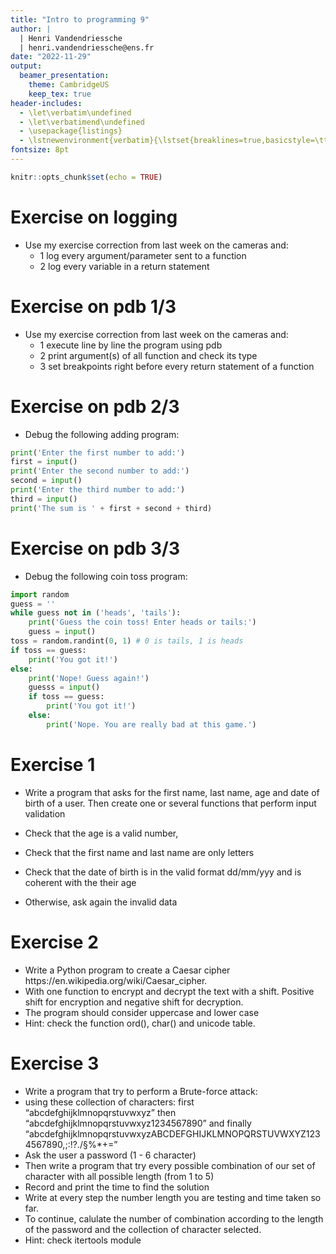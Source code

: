 ```yaml
---
title: "Intro to programming 9"
author: |
  | Henri Vandendriessche
  | henri.vandendriessche@ens.fr
date: "2022-11-29"
output:
  beamer_presentation:
    theme: CambridgeUS
    keep_tex: true
header-includes:
  - \let\verbatim\undefined
  - \let\verbatimend\undefined
  - \usepackage{listings}
  - \lstnewenvironment{verbatim}{\lstset{breaklines=true,basicstyle=\ttfamily\footnotesize}}{}
fontsize: 8pt
---
```


```r
knitr::opts_chunk$set(echo = TRUE)
```


Exercise on logging
========================================================

- Use my exercise correction from last week on the cameras and:
  + 1 log every argument/parameter sent to a function
  + 2 log every variable in a return statement


Exercise on pdb 1/3
========================================================

- Use my exercise correction from last week on the cameras and:
  + 1 execute line by line the program using pdb
  + 2 print argument(s) of all function and check its type
  + 3 set breakpoints right before every return statement of a function

  
  
Exercise on pdb 2/3
======================================================== 

  - Debug the following adding program:
```python
print('Enter the first number to add:')
first = input()
print('Enter the second number to add:')
second = input()
print('Enter the third number to add:')
third = input()
print('The sum is ' + first + second + third)
```


Exercise on pdb 3/3
======================================================== 

- Debug the following coin toss program:
```python
import random
guess = ''
while guess not in ('heads', 'tails'):
    print('Guess the coin toss! Enter heads or tails:')
    guess = input()
toss = random.randint(0, 1) # 0 is tails, 1 is heads
if toss == guess:
    print('You got it!')
else:
    print('Nope! Guess again!')
    guesss = input()
    if toss == guess:
        print('You got it!')
    else:
        print('Nope. You are really bad at this game.')
```


Exercise 1
========================================================

- Write a program that asks for the first name, last name, age and date of birth of a user. Then create one or several functions that perform input validation 

- Check that the age is a valid number, 

- Check that the first name and last name are only letters

- Check that the date of birth is in the valid format dd/mm/yyy and is coherent with the their age

- Otherwise, ask again the invalid data


Exercise 2 
========================================================

- Write a Python program to create a Caesar cipher https://en.wikipedia.org/wiki/Caesar_cipher. 
- With one function to encrypt and decrypt the text with a shift. Positive shift for encryption and negative shift for decryption.
- The program should consider uppercase and lower case
- Hint: check the function ord(), char() and unicode table.


Exercise 3 
========================================================

- Write a program that try to perform a Brute-force attack:
- using these collection of characters: first "abcdefghijklmnopqrstuvwxyz" then "abcdefghijklmnopqrstuvwxyz1234567890" and finally "abcdefghijklmnopqrstuvwxyzABCDEFGHIJKLMNOPQRSTUVWXYZ1234567890,;:!?./§%*+="
- Ask the user a password (1 - 6 character)
- Then write a program that try every possible combination of our set of character with all possible length (from 1 to 5)
- Record and print the time to find the solution
- Write at every step the number length you are testing and time taken so far.
- To continue, calulate the number of combination according to the length of the password and the collection of character selected.
- Hint: check itertools module


